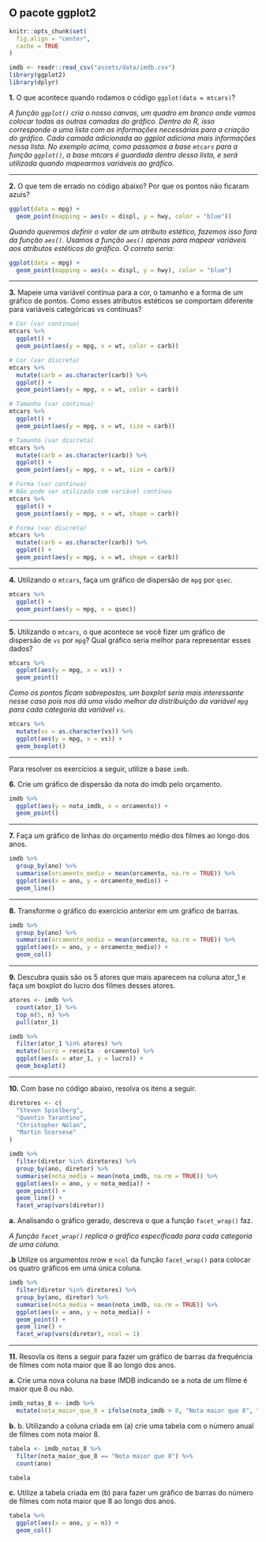 ## O pacote ggplot2

```r
knitr::opts_chunk$set(
  fig.align = "center",
  cache = TRUE
)

imdb <- readr::read_csv("assets/data/imdb.csv")
library(ggplot2)
library(dplyr)
```

**1.** O que acontece quando rodamos o código `ggplot(data = mtcars)`?

*A função `ggplot()` cria o nosso canvas, um quadro em branco onde vamos colocar todas as outras camadas do gráfico. Dentro do R, isso corresponde a uma lista com as informações necessárias para a criação do gráfico. Cada camada adicionada ao ggplot adiciona mais informações nessa lista. No exemplo acima, como passamos a base `mtcars` para a função `ggplot()`, a base mtcars é guardada dentro dessa lista, e será utilizada quando mapearmos variáveis ao gráfico.*

---

**2.** O que tem de errado no código abaixo? Por que os pontos não ficaram azuis?

```r
ggplot(data = mpg) + 
  geom_point(mapping = aes(x = displ, y = hwy, color = "blue"))
```

*Quando queremos definir o valor de um atributo estético, fazemos isso fora da função `aes()`. Usamos a função `aes()` apenas para mapear variáveis aos atributos estéticos do gráfico. O correto seria:*

```r
ggplot(data = mpg) + 
  geom_point(mapping = aes(x = displ, y = hwy), color = "blue")
```

---

**3.** Mapeie uma variável contínua para a cor, o tamanho e a forma de um gráfico de pontos. Como esses atributos estéticos se comportam diferente para variáveis categóricas vs contínuas?

```r
# Cor (var continua)
mtcars %>% 
  ggplot() +
  geom_point(aes(y = mpg, x = wt, color = carb))

# Cor (var discreta)
mtcars %>% 
  mutate(carb = as.character(carb)) %>% 
  ggplot() +
  geom_point(aes(y = mpg, x = wt, color = carb))
```


```r
# Tamanho (var continua)
mtcars %>% 
  ggplot() +
  geom_point(aes(y = mpg, x = wt, size = carb))

# Tamanho (var discreta)
mtcars %>% 
  mutate(carb = as.character(carb)) %>% 
  ggplot() +
  geom_point(aes(y = mpg, x = wt, size = carb))
```


```r
# Forma (var continua)
# Não pode ser utilizada com variável contínua
mtcars %>% 
  ggplot() +
  geom_point(aes(y = mpg, x = wt, shape = carb))
```


```r
# Forma (var discreta)
mtcars %>% 
  mutate(carb = as.character(carb)) %>%
  ggplot() +
  geom_point(aes(y = mpg, x = wt, shape = carb))
```


---

**4.** Utilizando o `mtcars`, faça um gráfico de dispersão de `mpg` por `qsec`.

```r
mtcars %>% 
  ggplot() +
  geom_point(aes(y = mpg, x = qsec))
```


---

**5.** Utilizando o `mtcars`, o que acontece se você fizer um gráfico de dispersão de `vs` por `mpg`? Qual gráfico seria melhor para representar esses dados?

```r
mtcars %>% 
  ggplot(aes(y = mpg, x = vs)) +
  geom_point()
```

*Como os pontos ficam sobrepostos, um boxplot seria mais interessante nesse caso pois nos dá uma visão melhor da distribuição da variável `mpg` para cada categoria da variável `vs`.*

```r
mtcars %>% 
  mutate(vs = as.character(vs)) %>% 
  ggplot(aes(y = mpg, x = vs)) +
  geom_boxplot()
```

---

Para resolver os exercícios a seguir, utilize a base `imdb`.

**6.** Crie um gráfico de dispersão da nota do imdb pelo orçamento.

```r
imdb %>% 
  ggplot(aes(y = nota_imdb, x = orcamento)) +
  geom_point()
```


---

**7.** Faça um gráfico de linhas do orçamento médio dos filmes ao longo dos anos.

```r
imdb %>% 
  group_by(ano) %>% 
  summarise(orcamento_medio = mean(orcamento, na.rm = TRUE)) %>% 
  ggplot(aes(x = ano, y = orcamento_medio)) +
  geom_line()
```

---

**8.** Transforme o gráfico do exercício anterior em um gráfico de barras.

```r
imdb %>% 
  group_by(ano) %>% 
  summarise(orcamento_medio = mean(orcamento, na.rm = TRUE)) %>% 
  ggplot(aes(x = ano, y = orcamento_medio)) +
  geom_col()
```


---

**9.** Descubra quais são os 5 atores que mais aparecem na coluna ator_1 e faça um boxplot do lucro dos filmes desses atores.

```r
atores <- imdb %>% 
  count(ator_1) %>% 
  top_n(5, n) %>% 
  pull(ator_1)

imdb %>% 
  filter(ator_1 %in% atores) %>% 
  mutate(lucro = receita - orcamento) %>% 
  ggplot(aes(x = ator_1, y = lucro)) +
  geom_boxplot()
```


---

**10.** Com base no código abaixo, resolva os itens a seguir.

```r
diretores <- c(
  "Steven Spielberg", 
  "Quentin Tarantino", 
  "Christopher Nolan",
  "Martin Scorsese"
)

imdb %>% 
  filter(diretor %in% diretores) %>% 
  group_by(ano, diretor) %>% 
  summarise(nota_media = mean(nota_imdb, na.rm = TRUE)) %>% 
  ggplot(aes(x = ano, y = nota_media)) +
  geom_point() +
  geom_line() +
  facet_wrap(vars(diretor))
```

**a.** Analisando o gráfico gerado, descreva o que a função `facet_wrap()` faz.

*A função `facet_wrap()` replica o gráfico especificado para cada categoria de uma coluna.*

**.b** Utilize os argumentos nrow e `ncol` da função `facet_wrap()` para colocar os quatro gráficos em uma única coluna.

```r
imdb %>%
  filter(diretor %in% diretores) %>%
  group_by(ano, diretor) %>%
  summarise(nota_media = mean(nota_imdb, na.rm = TRUE)) %>%
  ggplot(aes(x = ano, y = nota_media)) +
  geom_point() +
  geom_line() +
  facet_wrap(vars(diretor), ncol = 1)
```

---

**11.** Resovla os itens a seguir para fazer um gráfico de barras da frequência de filmes com nota maior que 8 ao longo dos anos.

**a.** Crie uma nova coluna na base IMDB indicando se a nota de um filme é maior que 8 ou não.

```r
imdb_notas_8 <- imdb %>%
  mutate(nota_maior_que_8 = ifelse(nota_imdb > 8, "Nota maior que 8", "Nota menor que 8"))
```


**b.** b. Utilizando a coluna criada em (a) crie uma tabela com o número anual de filmes com nota maior 8.

```r
tabela <- imdb_notas_8 %>%
  filter(nota_maior_que_8 == "Nota maior que 8") %>%
  count(ano)

tabela
```


**c.** Utilize a tabela criada em (b) para fazer um gráfico de barras do número de filmes com nota maior que 8 ao longo dos anos.

```r
tabela %>%
  ggplot(aes(x = ano, y = n)) +
  geom_col()
```

